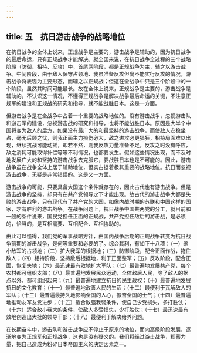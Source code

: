 ```yaml
---
---
---
```

title: 五　抗日游击战争的战略地位
---




在抗日战争的全体上说来，正规战争是主要的，游击战争是辅助的，因为抗日战争的最后命运，只有正规战争才能解决。就全国来说，在抗日战争全过程的三个战略阶段（防御、相持、反攻）中，首尾两阶段，都是正规战争为主，辅之以游击战争。中间阶段，由于敌人保守占领地、我虽准备反攻但尚不能实行反攻的情况，游击战争将表现为主要形态，而辅之以正规战；但这在全战争中只是三个阶段中的一个阶段，虽然其时间可能最长。故在全体上说来，正规战争是主要的，游击战争是辅助的。不认识这一情况，不懂得正规战争是解决战争最后命运的关键，不注意正规军的建设和正规战的研究和指导，就不能战胜日本。这是一方面。

但游击战争是在全战争中占着一个重要的战略地位的。没有游击战争，忽视游击队和游击军的建设，忽视游击战的研究和指导，也将不能战胜日本。原因是大半个中国将变为敌人的后方，如果没有最广大的和最坚持的游击战争，而使敌人安稳坐占，毫无后顾之忧，则我正面主力损伤必大，敌之进攻必更猖狂，相持局面难以出现，继续抗战可能动摇，即若不然，则我反攻力量准备不足，反攻之时没有呼应，敌之消耗可能取得补偿等等不利情况，也都要发生。假如这些情况出现，而不及时地发展广大的和坚持的游击战争去克服它，要战胜日本也是不可能的。因此，游击战争虽在战争全体上居于辅助地位，但实占据着极其重要的战略地位。抗日而忽视游击战争，无疑是非常错误的。这是又一方面。

游击战争的可能，只要具备大国这个条件就存在的，因此古代也有游击战争。但是游击战争的坚持，却只有在共产党领导之下才能出现。故古代的游击战争大都是失败的游击战争，只有现代有了共产党的大国，如像内战时期的苏联和中国这样的国家，才有胜利的游击战争。在战争问题上，抗日战争中国共两党的分工，就目前和一般的条件说来，国民党担任正面的正规战，共产党担任敌后的游击战，是必须的，恰当的，是互相需要、互相配合、互相协助的。

由此可以懂得，我们党的军事战略方针，由国内战争后期的正规战争转变为抗日战争前期的游击战争，是何等重要和必要的了。综合其利，有如下十八项：（一）缩小敌军的占领地；（二）扩大我军的根据地；（三）防御阶段，配合正面作战，拖住敌人；（四）相持阶段，坚持敌后根据地，利于正面整军；（五）反攻阶段，配合正面，恢复失地；（六）最迅速最有效地扩大军队；（七）最普遍地发展共产党，每个农村都可组织支部；（八）最普遍地发展民众运动，全体敌后人民，除了敌人的据点以外，都可组织起来；（九）最普遍地建立抗日的民主政权；（十）最普遍地发展抗日的文化教育；（十一）最普遍地改善人民的生活；（十二）最便利于瓦解敌人的军队；（十三）最普遍最持久地影响全国的人心，振奋全国的士气；（十四）最普遍地推动友军友党进步；（十五）适合敌强我弱条件，使自己少受损失，多打胜仗；（十六）适合敌小我大的条件，使敌人多受损失，少打胜仗；（十七）最迅速最有效地创造出大批的领导干部；（十八）最便利于解决给养问题。



在长期奋斗中，游击队和游击战争应不停止于原来的地位，而向高级阶段发展，逐渐地变为正规军和正规战争，这也是没有疑义的。我们将经过游击战争，积蓄力量，把自己造成为粉碎日本帝国主义的决定因素之一。